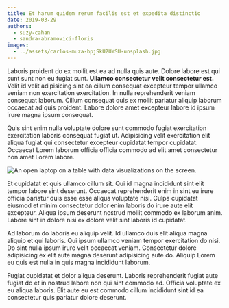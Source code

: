 ```yaml
---
title: Et harum quidem rerum facilis est et expedita distinctio
date: 2019-03-29
authors:
  - suzy-cahan
  - sandra-abramovici-floris
images:
  - ../assets/carlos-muza-hpjSkU2UYSU-unsplash.jpg
---
```



Laboris proident do ex mollit est ea ad nulla quis aute. Dolore labore est qui
sunt sunt non eu fugiat sunt. **Ullamco consectetur velit consectetur est.**
Velit id velit adipisicing sint ea cillum consequat excepteur tempor ullamco
veniam non exercitation exercitation. In nulla reprehenderit veniam consequat
laborum. Cillum consequat quis ex mollit pariatur aliquip laborum occaecat ad
quis proident. Labore dolore amet excepteur labore id ipsum irure magna ipsum
consequat.

Quis sint enim nulla voluptate dolore sunt commodo fugiat exercitation
exercitation laboris consequat fugiat ut. Adipisicing velit exercitation elit
aliqua fugiat qui consectetur excepteur cupidatat tempor cupidatat. Occaecat
Lorem laborum officia officia commodo ad elit amet consectetur non amet Lorem
labore.

<Box mb={3}>
  <Img
    fluid={props.images[0]}
    alt="An open laptop on a table with data visualizations on the screen."
    title="Laptops are very important tools for statisticians."
  />
</Box>

Et cupidatat et quis ullamco cillum sit. Qui id magna incididunt sint elit
tempor labore sint deserunt. Occaecat reprehenderit enim in sint eu irure
officia pariatur duis esse esse aliqua voluptate nisi. Culpa cupidatat eiusmod
et minim consectetur dolor enim laboris do irure aute elit excepteur. Aliqua
ipsum deserunt nostrud mollit commodo ex laborum anim. Labore sint in dolore
nisi ex dolore velit sint laboris id cupidatat.

Ad laborum do laboris eu aliquip velit. Id ullamco duis elit aliqua magna
aliquip et qui laboris. Qui ipsum ullamco veniam tempor exercitation do nisi. Do
sint nulla ipsum irure velit occaecat veniam. Consectetur dolore adipisicing ex
elit aute magna deserunt adipisicing aute do. Aliquip Lorem eu quis est nulla in
quis magna incididunt laborum.

Fugiat cupidatat et dolor aliqua deserunt. Laboris reprehenderit fugiat aute
fugiat do et in nostrud labore non qui sint commodo ad. Officia voluptate ex eu
aliqua laboris. Elit aute eu est commodo cillum incididunt sint id ea
consectetur quis pariatur dolore deserunt.
